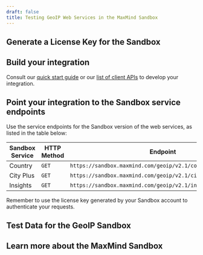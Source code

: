 ```yaml
---
draft: false
title: Testing GeoIP Web Services in the MaxMind Sandbox
---
```



<SandboxIntro />

## Generate a License Key for the Sandbox

<SandboxLicenseKey />

## Build your integration

Consult our [quick start guide](/geoip/geolocate-an-ip/web-services?lang=en) or
our [list of client
APIs](/geoip/geolocate-an-ip/web-services?lang=en#client-apis) to develop your
integration.

## Point your integration to the Sandbox service endpoints

Use the service endpoints for the Sandbox version of the web services, as listed
in the table below:

| Sandbox Service | HTTP Method | Endpoint                                                       |
| --------------- | ----------- | -------------------------------------------------------------- |
| Country         | `GET`       | `https://sandbox.maxmind.com/geoip/v2.1/country/{ip_address}`  |
| City Plus       | `GET`       | `https://sandbox.maxmind.com/geoip/v2.1/city/{ip_address}`     |
| Insights        | `GET`       | `https://sandbox.maxmind.com/geoip/v2.1/insights/{ip_address}` |

Remember to use the license key generated by your Sandbox account to authenticate your requests.

## Test Data for the GeoIP Sandbox

<SandboxTestData />

<SandboxLimits />

## Learn more about the MaxMind Sandbox

<SandboxLearnMore />
